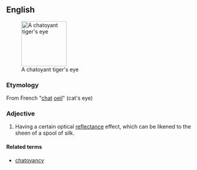 {{wikipedia|chatoyancy}}
==English==
[[Image:Tigers-Eye.jpg|thumb|120px|right|A chatoyant tiger's eye]]

===Etymology===
From French "[[chat]] [[oeil]]" (cat's eye)

===Adjective===

# {{context|jewelry}} Having a certain optical [[reflectance]] effect, which can be likened to the sheen of a spool of silk.

====Related terms====
*[[chatoyancy]]